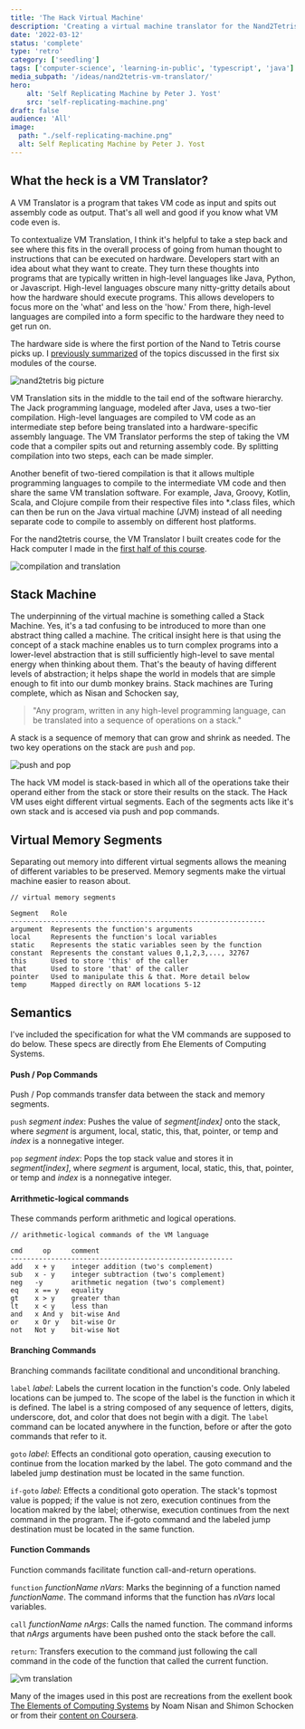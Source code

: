 ```yaml
---
title: 'The Hack Virtual Machine'
description: 'Creating a virtual machine translator for the Nand2Tetris course'
date: '2022-03-12'
status: 'complete'
type: 'retro'
category: ['seedling']
tags: ['computer-science', 'learning-in-public', 'typescript', 'java']
media_subpath: '/ideas/nand2tetris-vm-translator/'
hero:
    alt: 'Self Replicating Machine by Peter J. Yost'
    src: 'self-replicating-machine.png'
draft: false
audience: 'All'
image:
  path: "./self-replicating-machine.png"
  alt: Self Replicating Machine by Peter J. Yost
---
```


## What the heck is a VM Translator?

A VM Translator is a program that takes VM code as input and spits out assembly code as output. That's all well and good if you know what VM code even is.

To contextualize VM Translation, I think it's helpful to take a step back and see where this fits in the overall process of going from human thought to instructions that can be executed on hardware. Developers start with an idea about what they want to create. They turn these thoughts into programs that are typically written in high-level languages like Java, Python, or Javascript. High-level languages obscure many nitty-gritty details about how the hardware should execute programs. This allows developers to focus more on the 'what' and less on the 'how.' From there, high-level languages are compiled into a form specific to the hardware they need to get run on.

The hardware side is where the first portion of the Nand to Tetris course picks up. I [previously summarized](/ideas/nand2tetris-part1) of the topics discussed in the first six modules of the course.

![nand2tetris big picture](nand2tetris-big-picture-custom.png)

VM Translation sits in the middle to the tail end of the software hierarchy. The Jack programming language, modeled after Java, uses a two-tier compilation. High-level languages are compiled to VM code as an intermediate step before being translated into a hardware-specific assembly language. The VM Translator performs the step of taking the VM code that a compiler spits out and returning assembly code. By splitting compilation into two steps, each can be made simpler.

Another benefit of two-tiered compilation is that it allows multiple programming languages to compile to the intermediate VM code and then share the same VM translation software. For example, Java, Groovy, Kotlin, Scala, and Clojure compile from their respective files into \*.class files, which can then be run on the Java virtual machine (JVM) instead of all needing separate code to compile to assembly on different host platforms.

For the nand2tetris course, the VM Translator I built creates code for the Hack computer I made in the [first half of this course](/ideas/nand2tetris-part1).

![compilation and translation](compilation-and-translation.png)

## Stack Machine

The underpinning of the virtual machine is something called a Stack Machine. Yes, it's a tad confusing to be introduced to more than one abstract thing called a machine. The critical insight here is that using the concept of a stack machine enables us to turn complex programs into a lower-level abstraction that is still sufficiently high-level to save mental energy when thinking about them. That's the beauty of having different levels of abstraction; it helps shape the world in models that are simple enough to fit into our dumb monkey brains. Stack machines are Turing complete, which as Nisan and Schocken say,

> "Any program, written in any high-level programming language, can be translated into a sequence of operations on a stack."

A stack is a sequence of memory that can grow and shrink as needed. The two key operations on the stack are `push` and `pop`.

![push and pop](push-pop.png)

The hack VM model is stack-based in which all of the operations take their operand either from the stack or store their results on the stack. The Hack VM uses eight different virtual segments. Each of the segments acts like it's own stack and is accesed via push and pop commands.

## Virtual Memory Segments

Separating out memory into different virtual segments allows the meaning of different variables to be preserved. Memory segments make the virtual machine easier to reason about.

```
// virtual memory segments

Segment   Role
---------------------------------------------------------------
argument  Represents the function's arguments
local     Represents the function's local variables
static    Represents the static variables seen by the function
constant  Represents the constant values 0,1,2,3,..., 32767
this      Used to store 'this' of the caller
that      Used to store 'that' of the caller
pointer   Used to manipulate this & that. More detail below
temp      Mapped directly on RAM locations 5-12
```

## Semantics

I've included the specification for what the VM commands are supposed to do below. These specs are directly from Ehe Elements of Computing Systems.

#### Push / Pop Commands

Push / Pop commands transfer data between the stack and memory segments.

`push` _segment index_: Pushes the value of _segment[index]_ onto the stack, where _segment_ is argument, local, static, this, that, pointer, or temp and _index_ is a nonnegative integer.

`pop` _segment index_: Pops the top stack value and stores it in _segment[index]_, where _segment_ is argument, local, static, this, that, pointer, or temp and _index_ is a nonnegative integer.

#### Arrithmetic-logical commands

These commands perform arithmetic and logical operations.

```
// arithmetic-logical commands of the VM language

cmd     op     comment
-------------------------------------------------------
add   x + y    integer addition (two's complement)
sub   x - y    integer subtraction (two's complement)
neg   -y       arithmetic negation (two's complement)
eq    x == y   equality
gt    x > y    greater than
lt    x < y    less than
and   x And y  bit-wise And
or    x Or y   bit-wise Or
not   Not y    bit-wise Not
```

#### Branching Commands

Branching commands facilitate conditional and unconditional branching.

`label` _label_: Labels the current location in the function's code. Only labeled locations can be jumped to. The scope of the label is the function in which it is defined. The label is a string composed of any sequence of letters, digits, underscore, dot, and color that does not begin with a digit. The `label` command can be located anywhere in the function, before or after the goto commands that refer to it.

`goto` _label_: Effects an conditional goto operation, causing execution to continue from the location marked by the label. The goto command and the labeled jump destination must be located in the same function.

`if-goto` _label_: Effects a conditional goto operation. The stack's topmost value is popped; if the value is not zero, execution continues from the location makred by the label; otherwise, execution continues from the next command in the program. The if-goto command and the labeled jump destination must be located in the same function.

#### Function Commands

Function commands facilitate function call-and-return operations.

`function` _functionName nVars_: Marks the beginning of a function named _functionName_. The command informs that the function has _nVars_ local variables.

`call` _functionName nArgs_: Calls the named function. The command informs that _nArgs_ arguments have been pushed onto the stack before the call.

`return`: Transfers execution to the command just following the call command in the code of the function that called the current function.

![vm translation](vm-translation.png)

Many of the images used in this post are recreations from the exellent book [The Elements of Computing Systems](https://www.amazon.com/Elements-Computing-Systems-Building-Principles/dp/0262640686) by Noam Nisan and Shimon Schocken or from their [content on Coursera](https://www.coursera.org/learn/nand2tetris2/home).
